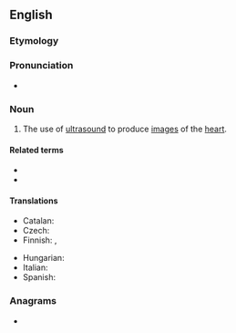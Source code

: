 ==English==

===Etymology===
{{compound|en|echo|cardiography}}

===Pronunciation===
* {{rhymes|en|ɒɡɹəfi}}

===Noun===
{{wikipedia}}
{{en-noun|~|echocardiographies}}

# {{lb|en|medicine}} The use of [[ultrasound]] to produce [[image]]s of the [[heart]].

====Related terms====
* {{l|en|echocardiogram}}
* {{l|en|echocardiograph}}

====Translations====
{{trans-top|use of ultrasound to produce images of the heart}}
* Catalan: {{t|ca|ecocardiografia|f}}
* Czech: {{t|cs|echokardiografie|f}}
* Finnish: {{t|fi|[[sydän|sydämen]] [[ultraäänikuvaus]]}}, {{t|fi|ekokardiografia}}
{{trans-mid}}
* Hungarian: {{t|hu|echokardiográfia}}
* Italian: {{t|it|ecocardiografia|f}}
* Spanish: {{t|es|ecocardiografía|f}}
{{trans-bottom}}

===Anagrams===
* {{anagrams|en|a=aaccdeghhiooprry|cardioechography}}